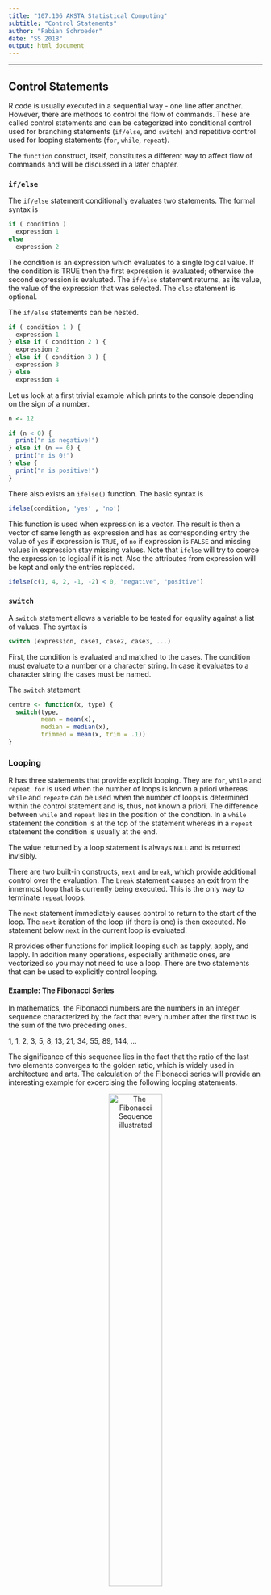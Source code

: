```yaml
---
title: "107.106 AKSTA Statistical Computing"
subtitle: "Control Statements"
author: "Fabian Schroeder"
date: "SS 2018"
output: html_document
---
```


***

## Control Statements

R code is usually executed in a sequential way - one line after another. However, there are methods to control the flow of commands. These are called control statements and can be categorized into conditional control used for branching statements (`if/else`, and `switch`) and repetitive control used for looping statements (`for`, `while`, `repeat`).

The `function` construct, itself, constitutes a different way to affect flow of commands and will be discussed in a later chapter. 

### `if/else`

The `if/else` statement conditionally evaluates two statements. The formal syntax is

```r
if ( condition )
  expression 1
else
  expression 2

```

The condition is an expression which evaluates to a single logical value. 
If the condition is TRUE then the first expression is evaluated; otherwise the second expression is evaluated. The `if/else` statement returns,
as its value, the value of the expression that was selected. The `else` statement is optional. 

The `if/else` statements can be nested.

```r
if ( condition 1 ) {
  expression 1
} else if ( condition 2 ) {
  expression 2
} else if ( condition 3 ) {
  expression 3
} else
  expression 4

```

Let us look at a first trivial example which prints to the console depending on the sign of a number.

```r
n <- 12

if (n < 0) {
  print("n is negative!")
} else if (n == 0) {
  print("n is 0!") 
} else {
  print("n is positive!")
}

```

There also exists an `ifelse()` function. The basic syntax is
```r
ifelse(condition, 'yes' , 'no')
```
This function is used when expression is a vector. The result is then a vector of same length as expression and has as corresponding entry the value of `yes` if expression is `TRUE`, of `no` if expression is `FALSE` and missing values in expression stay missing values. Note that `ifelse` will try to coerce the expression to logical if it is not. Also the attributes from expression will be kept and only the entries replaced.

```r
ifelse(c(1, 4, 2, -1, -2) < 0, "negative", "positive")

```


### `switch`

A `switch` statement allows a variable to be tested for equality against a list of values. 
The syntax is
```r
switch (expression, case1, case2, case3, ...)
```
First, the condition is evaluated and matched to the cases. The condition must evaluate to a number or a character string. In case it evaluates to a character string the cases must be named. 

The `switch` statement  

```r
centre <- function(x, type) {
  switch(type,
         mean = mean(x),
         median = median(x),
         trimmed = mean(x, trim = .1))
}

```


### Looping

R has three statements that provide explicit looping. They are `for`, `while` and `repeat`. `for` is used
when the number of loops is known a priori whereas `while` and `repeate` can be used when the number of 
loops is determined within the control statement and is, thus, not known a priori. The difference between `while`
and `repeat` lies in the position of the condtion. In a `while` statement the condition is at the top of the statement
whereas in a `repeat` statement the condition is usually at the end.

The value returned by a loop statement is always `NULL` and is returned invisibly.

There are two built-in constructs, `next` and `break`, which provide additional control over the evaluation. 
The `break` statement causes an exit from the innermost loop that is currently being
executed. This is the only way to terminate `repeat` loops. 

The `next` statement immediately causes control to return to the start of the loop.
The `next` iteration of the loop (if there is one) is then executed. No statement below `next` in
the current loop is evaluated.

R provides other functions for implicit looping such as tapply, apply, and lapply. In addition
many operations, especially arithmetic ones, are vectorized so you may not need to use a loop.
There are two statements that can be used to explicitly control looping. 

#### Example: The Fibonacci Series

In mathematics, the Fibonacci numbers are the numbers in an integer sequence characterized by the fact that every number after the first two is the sum of the two preceding ones.

1, 1, 2, 3, 5, 8, 13, 21, 34, 55, 89, 144, ...

The significance of this sequence lies in the fact that the ratio of the last two elements converges to the golden ratio, which is widely used in architecture and arts. The calculation of the Fibonacci series will provide an interesting example for excercising the following looping statements.

<center> ![The Fibonacci Sequence illustrated](/home/Fabian2/Desktop/StatComp/figures/fibo.png){width=50%} </center>


### `for`

The syntax of the for loop is

``` r
for ( variable in sequence )
 {
  expression
 }
```

where `sequence` can be either a vector or a list. For each element in `sequence` the variable name is
set to the value of that element and the expressions are evaluated. A side effect is that the variable
name still exists after the loop has concluded and it has the value of the last element of vector
that the loop was evaluated for.

```r
for (i in seq(1:10)) {
  print(i)
  if (i %% 5 ==0 ) break
}
  
```

> Excercise 1 : Calculate the n-th element of the Fibonacci series using the for() loop

```r
fibo <- vector(mode = "numeric", length = n)
fibo[1] <- 1
fibo[2] <- 1

for (i in 3:n) {
  fibo[i] <- fibo[i-1] + fibo[i-2]
}
```


### `while`

The while statement is very similar to the repeat statement. The syntax of the while loop is
```r
while ( condition ) expression
```

where the `expression` is evaluated if the value of the condition is `TRUE`. This process
continues until `condition` evaluates to `FALSE`. Thus, in order to avoid infinite looping the 
condition must be modified during each run of the expressions.

Let us look at a trivial example which prints all integers smaller than 6.

```r
i <- 1

while(i < 6) {
  print(i)
  i <- i + 1
}

```

> Excercise 2 : Calculate the largest Fibonacci number smaller than 1000 using the while() loop. Since 
it is not a priori clear how many Fibonacci numbers under 1000 there are, this is a good example
for the use of the `while` loop.

```r

fibo.new <- c(1,1)

while (fibo.new[2] < 1000) {
  fibo.old <- fibo.new
  fibo.new[1] <- fibo.old[2]
  fibo.new[2] <- fibo.old[1] + fibo.old[2]
}

fibo.new[1]

```


### `repeat`

The `repeat` statement causes repeated evaluation of the body until a break is specifically requested.
This means that you need to be careful when using repeat because of the danger of an infinite loop. The syntax of the repeat loop is

```r
repeat expression
```

When using `repeat`, expression must be a grouped expression. You need to both perform some
computation and test whether or not to break from the loop. This usually requires at least two expressions.

```r
i <- 1
repeat {
  print(i)
  i <- i + 1
  if (i == 6) break
}

```

> Excercise 3 : Calculate the largest Fibonacci number smaller than 1000 using the repeat() loop.

```r
fibo.new <- c(1,1)

repeat {
  fibo.old <- fibo.new
  fibo.new[1] <- fibo.old[2]
  fibo.new[2] <- fibo.old[1] + fibo.old[2]
  if (fibo.new[2] > 1000) break
}

fibo.new[1]

```






